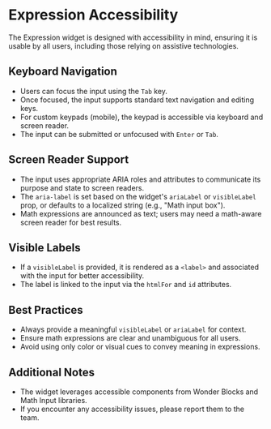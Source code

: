 
<Meta title="Widgets/Expression/Accessibility" />

# Expression Accessibility

The Expression widget is designed with accessibility in mind, ensuring it is usable by all users, including those relying on assistive technologies.

## Keyboard Navigation

-   Users can focus the input using the `Tab` key.
-   Once focused, the input supports standard text navigation and editing keys.
-   For custom keypads (mobile), the keypad is accessible via keyboard and screen reader.
-   The input can be submitted or unfocused with `Enter` or `Tab`.

## Screen Reader Support

-   The input uses appropriate ARIA roles and attributes to communicate its purpose and state to screen readers.
-   The `aria-label` is set based on the widget's `ariaLabel` or `visibleLabel` prop, or defaults to a localized string (e.g., "Math input box").
-   Math expressions are announced as text; users may need a math-aware screen reader for best results.

## Visible Labels

-   If a `visibleLabel` is provided, it is rendered as a `<label>` and associated with the input for better accessibility.
-   The label is linked to the input via the `htmlFor` and `id` attributes.

## Best Practices

-   Always provide a meaningful `visibleLabel` or `ariaLabel` for context.
-   Ensure math expressions are clear and unambiguous for all users.
-   Avoid using only color or visual cues to convey meaning in expressions.

## Additional Notes

-   The widget leverages accessible components from Wonder Blocks and Math Input libraries.
-   If you encounter any accessibility issues, please report them to the team.
